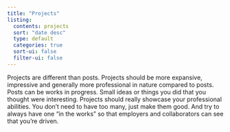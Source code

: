 ```yaml
---
title: "Projects"
listing:
  contents: projects
  sort: "date desc"
  type: default
  categories: true
  sort-ui: false
  filter-ui: false
---
```


Projects are different than posts. Projects should be more expansive, impressive and generally more professional in nature compared to posts. Posts can be works in progress. Small ideas or things you did that you thought were interesting. Projects should really showcase your professional abilities. You don't need to have too many, just make them good. And try to always have one "in the works" so that employers and collaborators can see that you're driven.
